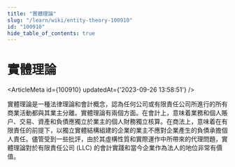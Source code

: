 ```yaml
---
title: "實體理論"
slug: "/learn/wiki/entity-theory-100910"
id: "100910"
hide_table_of_contents: true
---
```



# 實體理論

<ArticleMeta id={100910} updatedAt={'2023-09-26 13:58:51'} />
<div className='border-solid border-b border-t-0 my-4 border-[var(--ifm-color-gray-300)]' />

實體理論是一種法律理論和會計概念，認為任何公司或有限責任公司所進行的所有商業活動都與其業主分離。實體理論有兩個方面。在會計上，意味着業務和個人賬户、交易、資產和負債應獨立於業主的個人財務獨立核算。在商法上，意味着在有限責任的前提下，以獨立實體結構組建的企業的業主不應對企業產生的負債承擔個人責任。儘管受到一些批評，由於其虛構性質和實際運作中所帶來的代理問題，實體理論對於有限責任公司 (LLC) 的會計實踐和當今企業作為法人的地位非常有價值。
